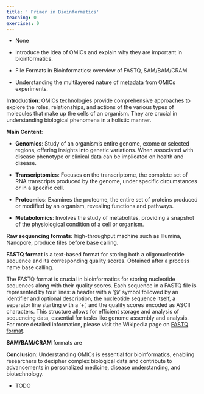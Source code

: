 ```yaml
---
title: ' Primer in Bioinformatics'
teaching: 0
exercises: 0
---
```


:::::::::::::::::::::::::::::::::::::: questions 

- None

::::::::::::::::::::::::::::::::::::::::::::::::

::: objectives
-   Introduce the idea of OMICs and explain why they are important in bioinformatics.

-   File Formats in Bioinformatics: overview of FASTQ, SAM/BAM/CRAM.

-   Understanding the multilayered nature of metadata from OMICs experiments.
:::

**Introduction**: OMICs technologies provide comprehensive approaches to explore the roles, relationships, and actions of the various types of molecules that make up the cells of an organism. They are crucial in understanding biological phenomena in a holistic manner.

**Main Content**:

-   **Genomics**: Study of an organism's entire genome, exome or selected regions, offering insights into genetic variations. When associated with disease phenotype or clinical data can be implicated on health and disease.

-   **Transcriptomics**: Focuses on the transcriptome, the complete set of RNA transcripts produced by the genome, under specific circumstances or in a specific cell.

-   **Proteomics**: Examines the proteome, the entire set of proteins produced or modified by an organism, revealing functions and pathways.

-   **Metabolomics**: Involves the study of metabolites, providing a snapshot of the physiological condition of a cell or organism.

**Raw sequencing formats:** high-throughput machine such as Illumina, Nanopore, produce files before base calling.

**FASTQ format** is a text-based format for storing both a oligonucleotide sequence and its corresponding quality scores. Obtained after a process name base calling.

::: hint
The FASTQ format is crucial in bioinformatics for storing nucleotide sequences along with their quality scores. Each sequence in a FASTQ file is represented by four lines: a header with a '\@' symbol followed by an identifier and optional description, the nucleotide sequence itself, a separator line starting with a '+', and the quality scores encoded as ASCII characters. This structure allows for efficient storage and analysis of sequencing data, essential for tasks like genome assembly and analysis. For more detailed information, please visit the Wikipedia page on [FASTQ format](https://en.wikipedia.org/wiki/FASTQ_format).
:::

**SAM/BAM/CRAM** formats are

**Conclusion**: Understanding OMICs is essential for bioinformatics, enabling researchers to decipher complex biological data and contribute to advancements in personalized medicine, disease understanding, and biotechnology.


:::::: keypoints
 - TODO
::::::
